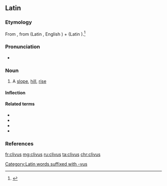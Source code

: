 ==Latin==
===Etymology===
From {{etyl|ine-pro|la}} {{m|ine-pro|*ḱleywós}}, from {{etyl|ine-pro|la}} {{m|ine-pro|*ḱley-||to lean}} (Latin {{m|la|clīnō}}, English {{term|lean|lang=en}}) + {{m|ine-pro|*-wós}} (Latin {{m|la|-vus}}).<ref>{{R:Online Etymology Dictionary|declivity}}</ref>

===Pronunciation===
* {{la-pronunc|clīvus}}

===Noun===
{{la-noun|clīvus|clivi|clīvī|m|second}}

# A [[slope]], [[hill]], [[rise]]

====Inflection====
{{la-decl-2nd|clīv}}

====Related terms====
* {{l|la|clīnātus}}
* {{l|la|clīnō}}
* {{l|la|clīvōsus}}
* {{l|la|clīvulus}}

===References===
<references/> 

[[fr:clivus]]
[[mg:clivus]]
[[ru:clivus]]
[[ta:clivus]]
[[chr:clivus]]
[[Category:Latin words suffixed with -vus]]
